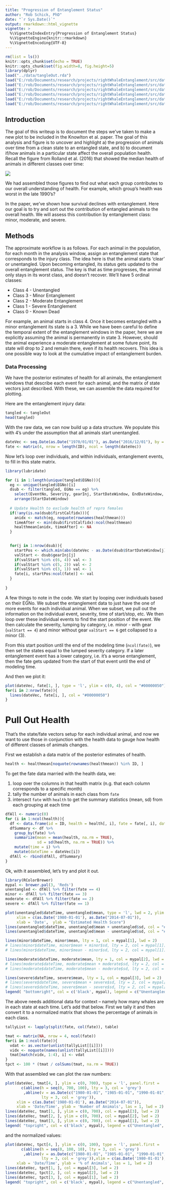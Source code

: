 ```yaml
---
title: "Progression of Entanglement Status"
author: "Rob Schick, PhD"
date: "`r Sys.Date()`"
output: rmarkdown::html_vignette
vignette: >
  %\VignetteIndexEntry{Progression of Entanglement Status}
  %\VignetteEngine{knitr::rmarkdown}
  %\VignetteEncoding{UTF-8}
---
```


```r
rm(list = ls())
knitr::opts_chunk$set(echo = TRUE)
knitr::opts_chunk$set(fig.width=8, fig.height=5) 
library(dplyr)
load("../data/tangleOut.rda")
load("E:/rob/Documents/research/projects/rightWhaleEntanglement/src/data/firstSight.rda")
load("E:/rob/Documents/research/projects/rightWhaleEntanglement/src/data/lastSight.rda")
load("E:/rob/Documents/research/projects/rightWhaleEntanglement/src/data/ID.rda")
load("E:/rob/Documents/research/projects/rightWhaleEntanglement/src/data/entvec.rda")
load("E:/rob/Documents/research/projects/rightWhaleEntanglement/src/data/healthmean.rda")
load("E:/rob/Documents/research/projects/rightWhaleEntanglement/src/data/myName.rda")
```

## Introduction
The goal of this writeup is to document the steps we've taken to make a new plot to be included in the Knowlton et al. paper. The goal of this analysis and figure is to uncover and highlight a) the progression of animals over time from a clean state to an entangled state, and b) to document if/how animals in a particular state affect the overall population health. Recall the figure from Rolland et al. (2016) that showed the median health of animals in different classes over time:



![](E:/rob/Documents/research/manuscripts/KnowltonEtAl_Entanglement/images/rollandFig4.png)

We had assembled those figures to find out what each group contributes to our overall understanding of health. For example, which group's health was worst in the late 1990's?

In the paper, we've shown how survival declines with entanglement. Here our goal is to try and sort out the contribution of entangled animals to the overall health. We will assess this contribution by entanglement class: minor, moderate, and severe. 

## Methods
The approximate workflow is as follows. For each animal in the population, for each month in the analysis window, assign an entanglement state that corresponds to the injury class. The idea here is that the animal starts 'clear' or unentangled. Upon becoming entangled, its status gets updated to the overall entanglement status. The key is that as time progresses, the animal only stays in its worst class, and doesn't recover. We'll have 5 ordinal classes:

* Class 4 - Unentangled
* Class 3 - Minor Entanglement
* Class 2 - Moderate Entanglement
* Class 1 - Severe Entanglement
* Class 0 - Known Dead

For example, an animal starts in class 4. Once it becomes entangled with a minor entanglement its state is a 3. While we have been careful to define the temporal extent of the entanglement windows in the paper, here we are explicitly assuming the animal is permanently in state 3. However, should the animal experience a moderate entanglement at some future point, its state will drop to 2 and remain there, even if its health recovers. This idea is one possible way to look at the cumulative impact of entanglement burden.

### Data Processing
We have the posterior estimates of health for all animals, the entanglement windows that describe each event for each animal, and the matrix of state vectors just described. With these, we can assemble the data required for plotting. 

Here are the entanglement injury data:

```r
tangled <- tangleOut
head(tangled)
```

With the raw data, we can now build up a data structure. We populate this with 4's under the assumption that all animals start unentangled. 

```r
dateVec <- seq.Date(as.Date("1970/01/01"), as.Date("2016/12/01"), by = 'month')
fate <- matrix(4, nrow = length(ID), ncol = length(dateVec))
```

Now let's loop over individuals, and within individuals, entanglement events, to fill in this state matrix.

```r
library(lubridate)

for (i in 1:length(unique(tangled$EGNo))){
  eg <- unique(tangled$EGNo)[i]
  dsub <- filter(tangled, EGNo == eg) %>% 
    select(EventNo, Severity, gearInj, StartDateWindow, EndDateWindow, firstCalfidx) %>% 
    arrange(StartDateWindow)
  
  # Update Health to exclude health of repro females
  if(!any(is.na(dsub$firstCalfidx))){
    anidx <- match(eg, noquote(rownames(healthmean)))
    timeAfter <- min(dsub$firstCalfidx):ncol(healthmean)
    healthmean[anidx, timeAfter] <- NA    
  }

  
  for(j in 1:nrow(dsub)){
    startPos <- which.min(abs(dateVec - as.Date(dsub$StartDateWindow[j])))
    valStart <- dsub$gearInj[j]
    if(valStart %in% c(6, 4)) val <- 3
    if(valStart %in% c(5, 2)) val <- 2
    if(valStart %in% c(3, 1)) val <- 1
    fate[i, startPos:ncol(fate)] <- val
  }
  
}
```

A few things to note in the code. We start by looping over individuals based on their EGNo. We subset the entanglement data to just have the one of more events for each individual animal. When we subset, we pull out the information on the individual event, severity, time of start/stop, etc. We then loop over these individual events to find the start position of the event. We then calculate the severity, lumping by category, i.e. minor - with gear (```valStart == 4```) and minor without gear ```valStart == 6``` get collapsed to a minor (3). 

From this start position until the end of the modeling time (```ncol(fate)```), we then set the states equal to the lumped severity category. If a later entanglement event has a lower category, i.e. it's a worse entanglement, then the fate gets updated from the start of that event until the end of modeling time.

And then we plot it:

```r
plot(dateVec, fate[1, ], type = 'l', ylim = c(0, 4), col = "#00000050")
for(i in 2:nrow(fate)){
  lines(dateVec, fate[i, ], col = "#00000050")
}
```

# Pull Out Health
That's the state/fate vectors setup for each individual animal, and now we want to use those in conjunction with the health data to gauge how health of different classes of animals changes.

First we establish a data matrix of the posterior estimates of health.

```r
health <- healthmean[noquote(rownames(healthmean)) %in% ID, ]
```

To get the fate data married with the health data, we:

1. loop over the columns in that health matrix (n.g. that each column corresponds to a specific month)
2. tally the number of animals in each class from ```fate```
3. intersect ```fate``` with ```health``` to get the summary statistics (mean, sd) from each grouping at each time

```r
dfAll <- numeric(0)
for (i in 1:ncol(health)){
  df <- data.frame(id = ID, health = health[, i], fate = fate[, i], dateTime = dateVec[i])
  dfSummary <- df %>% 
    group_by(fate) %>% 
    summarize(mean = mean(health, na.rm = TRUE), 
              sd = sd(health, na.rm = TRUE)) %>% 
    mutate(time = i) %>% 
    mutate(dateTime = dateVec[i])
  dfAll <- rbind(dfAll, dfSummary)
}
```

Ok, with it assembled, let's try and plot it out.

```r
library(RColorBrewer)
mypal <- brewer.pal(3, 'Reds')
unentangled <- dfAll %>% filter(fate == 4)
minor <- dfAll %>% filter(fate == 3)
moderate <- dfAll %>% filter(fate == 2)
severe <- dfAll %>% filter(fate == 1)

plot(unentangled$dateTime, unentangled$mean, type = 'l', lwd = 2, ylim = c(0, 100), 
     xlim = c(as.Date('1980-01-01'), as.Date("2014-07-01")),
     xlab = 'Date',  ylab = "Estimated Health Score")
lines(unentangled$dateTime, unentangled$mean + unentangled$sd, col = "#00000050")
lines(unentangled$dateTime, unentangled$mean - unentangled$sd, col = "#00000050")

lines(minor$dateTime, minor$mean, lty = 1, col = mypal[1], lwd = 2)
# lines(minor$dateTime, minor$mean + minor$sd, lty = 2, col = mypal[1])
# lines(minor$dateTime, minor$mean - minor$sd, lty = 2, col = mypal[1])

lines(moderate$dateTime, moderate$mean, lty = 1, col = mypal[2], lwd = 2)
# lines(moderate$dateTime, moderate$mean + moderate$sd, lty = 2, col = mypal[2])
# lines(moderate$dateTime, moderate$mean - moderate$sd, lty = 2, col = mypal[2])

lines(severe$dateTime, severe$mean, lty = 1, col = mypal[3], lwd = 2)
# lines(severe$dateTime, severe$mean + severe$sd, lty = 2, col = mypal[3])
# lines(severe$dateTime, severe$mean - severe$sd, lty = 2, col = mypal[3])
legend( "bottomright", col = c('black', mypal), legend = c("Unentangled", 'Minor', "Moderate", 'Severe'), lty = 1, lwd = 2)
```

The above needs additional data for context -- namely how many whales are in each state at each time. Let's add that below. First we tally it and then convert it to a normalized matrix that shows the percentage of animals in each class.

```r
tallyList <- lapply(split(fate, col(fate)), table)

tmat <- matrix(NA, nrow = 4, ncol(fate))
for(i in 1:ncol(fate)){
  vdat <- as.vector(unlist(tallyList[[i]]))
  vidx <- noquote(names(unlist(tallyList[[i]])))
  tmat[match(vidx, 1:4), i] <- vdat
}
tpct <- 100 * (tmat / colSums(tmat, na.rm = TRUE))
```

With that assembled we can plot the raw numbers:

```r
plot(dateVec, tmat[4, ], ylim = c(0, 700), type = 'l', panel.first = 
       c(abline(h = seq(0, 700, 100), lty = 3, col = 'grey') 
        ,abline(v = as.Date(c("1980-01-01", "1985-01-01", "1990-01-01", "1995-01-01", "2000-01-01", "2005-01-01", "2010-01-01")), 
                lty = 3, col = 'grey')),
     xlim = c(as.Date('1980-01-01'), as.Date("2014-07-01")), 
     xlab = 'Date/Time', ylab = 'Number of Animals', las = 1, lwd = 2)
lines(dateVec, tmat[1, ], ylim = c(0, 700), col = mypal[3], lwd = 2)
lines(dateVec, tmat[2, ], ylim = c(0, 700), col = mypal[2], lwd = 2)
lines(dateVec, tmat[3, ], ylim = c(0, 700), col = mypal[1], lwd = 2)
legend( "topright", col = c('black', mypal), legend = c("Unentangled", 'Minor', "Moderate", 'Severe'), lty = 1, lwd = 2)
```

and the normalized values:
```r
plot(dateVec, tpct[4, ], ylim = c(0, 100), type = 'l', panel.first = 
       c(abline(h = seq(0, 100, 10), lty = 3, col = 'grey') 
        ,abline(v = as.Date(c("1980-01-01", "1985-01-01", "1990-01-01", "1995-01-01", "2000-01-01", "2005-01-01", "2010-01-01")), 
                lty = 3, col = 'grey')),xlim = c(as.Date('1980-01-01'), as.Date("2014-07-01")), 
     xlab = 'Date/Time', ylab = '% of Animals', las = 1, lwd = 2)
lines(dateVec, tpct[1, ], col = mypal[3], lwd = 2)
lines(dateVec, tpct[2, ], col = mypal[2], lwd = 2)
lines(dateVec, tpct[3, ], col = mypal[1], lwd = 2)
legend( "topright", col = c('black', mypal), legend = c("Unentangled", 'Minor', "Moderate", 'Severe'), lty = 1, lwd = 2)
```

